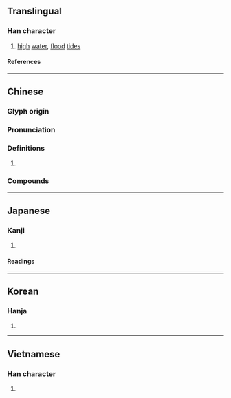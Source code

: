 {{character info/new}}
==Translingual==

===Han character===
{{Han char|rn=85|rad=水|as=03|sn=6|four=37110|canj=ENJ|ids=⿰氵卂}}

# [[high]] [[water]], [[flood]] [[tide]]s

====References====
{{Han ref|kx=0605.160|dkj=17135|dj=0999.070|hdz=31554.070|uh=6C5B}}

----

==Chinese==
{{zh-forms}}

===Glyph origin===
{{Han etym}}

===Pronunciation===
{{zh-pron
|m=xùn
|c=seon3
|h=pfs=sun
|md=
|mn=sìn
|w=
|mc=y
|oc=y
|cat=n
}}

===Definitions===
{{zh-hanzi}}

# {{rfdef|lang=zh}}

===Compounds===
{{zh-der|凌汛|圓汛|伏汛|漁汛|桃汛|春汛|汛期|秋汛|汛掃|汛地|潮汛|桃花汛|風汛|防汛}}

----

==Japanese==

===Kanji===
{{ja-kanji|grade=|rs=水03}}

# {{defn|lang=ja|sort=水03}}

====Readings====
{{ja-readings
|on=しん, さん, しゃ
|kun=そそぐ
}}

----

==Korean==

===Hanja===
{{ko-hanja|신}}

# {{defn|lang=ko|sort=水03}}

----

==Vietnamese==

===Han character===
{{vi-readings|rs=水03|reading=vàm}}

# {{defn|lang=vi|sort=水03}}